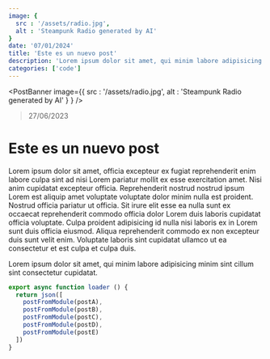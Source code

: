 ```yaml
---
image: {
  src : '/assets/radio.jpg',
  alt : 'Steampunk Radio generated by AI'
}
date: '07/01/2024'
title: 'Este es un nuevo post'
description: 'Lorem ipsum dolor sit amet, qui minim labore adipisicing minim sint cillum sint consectetur cupidatat.'
categories: ['code']
---
```


<PostBanner image={{
  src : '/assets/radio.jpg',
  alt : 'Steampunk Radio generated by AI'
}
} />

> 27/06/2023

# Este es un nuevo post

Lorem ipsum dolor sit amet, officia excepteur ex fugiat reprehenderit enim labore culpa sint ad nisi Lorem pariatur mollit ex esse exercitation amet. Nisi anim cupidatat excepteur officia. Reprehenderit nostrud nostrud ipsum Lorem est aliquip amet voluptate voluptate dolor minim nulla est proident. Nostrud officia pariatur ut officia. Sit irure elit esse ea nulla sunt ex occaecat reprehenderit commodo officia dolor Lorem duis laboris cupidatat officia voluptate. Culpa proident adipisicing id nulla nisi laboris ex in Lorem sunt duis officia eiusmod. Aliqua reprehenderit commodo ex non excepteur duis sunt velit enim. Voluptate laboris sint cupidatat ullamco ut ea consectetur et est culpa et culpa duis.

Lorem ipsum dolor sit amet, qui minim labore adipisicing minim sint cillum sint consectetur cupidatat.


```javascript
export async function loader () {
  return json([
    postFromModule(postA),
    postFromModule(postB),
    postFromModule(postC),
    postFromModule(postD),
    postFromModule(postE)
  ])
}

```
